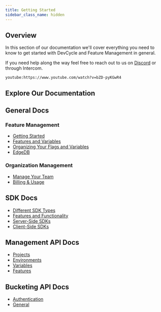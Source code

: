 ```yaml
---
title: Getting Started
sidebar_class_name: hidden
---
```


## Overview

In this section of our documentation we'll cover everything you need to know to get started with DevCycle and Feature Management in general.

If you need help along the way feel free to reach out to us on [Discord](https://discord.gg/pKK4fJgGxG) or through Intercom.

`youtube:https://www.youtube.com/watch?v=bZD-pyKGwR4`

## Explore Our Documentation

## General Docs

### Feature Management
 - [Getting Started](/home/feature-management/getting-started/creating-an-account)
 - [Features and Variables](/home/feature-management/features-and-variables/targeting-users)
 - [Organizing Your Flags and Variables](/home/feature-management/organizing-your-flags-and-variables/feature-dashboard)
 - [EdgeDB](/home/feature-management/edgedb/what-is-edgedb)


 ### Organization Management
 - [Manage Your Team](/home/your-organization/manage-team/team-members)
 - [Billing & Usage](/home/your-organization/billing-usage)

## SDK Docs
- [Different SDK Types](/sdk)
- [Features and Functionality](/sdk/features)
- [Server-Side SDKs](/sdk/server-side-sdks/node)
- [Client-Side SDKs](/sdk/client-side-sdks/javascript)


## Management API Docs
- [Projects](/management-api/#tag/Projects)
- [Environments](/management-api/#tag/Environments)
- [Variables](/management-api/#tag/Variables)
- [Features](/management-api/#tag/Features)


## Bucketing API Docs
- [Authentication](/bucketing-api/#section/Authentication)
- [General](/bucketing-api/#tag/devcycle)